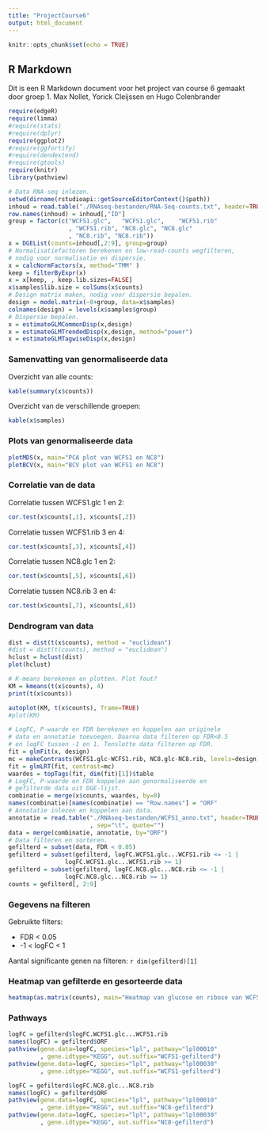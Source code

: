 ```yaml
---
title: "ProjectCourse6"
output: html_document
---
```


```r
knitr::opts_chunk$set(echo = TRUE)
```

## R Markdown
Dit is een R Markdown document voor het project van course 6 gemaakt door 
groep 1. Max Nollet, Yorick Cleijssen en Hugo Colenbrander


```r
require(edgeR)
require(limma)
#require(stats)
#require(dplyr)
require(ggplot2)
#require(ggfortify)
#require(dendextend)
#require(gtools)
require(knitr)
library(pathview)
```

```r
# Data RNA-seq inlezen. 
setwd(dirname(rstudioapi::getSourceEditorContext()$path))
inhoud = read.table("./RNAseq-bestanden/RNA-Seq-counts.txt", header=TRUE)
row.names(inhoud) = inhoud[,"ID"]
group = factor(c("WCFS1.glc",	"WCFS1.glc",	"WCFS1.rib"
                 , "WCFS1.rib", "NC8.glc", "NC8.glc"	
                 , "NC8.rib", "NC8.rib"))
x = DGEList(counts=inhoud[,2:9], group=group)
# Normalisatiefactoren berekenen en low-read-counts wegfilteren,
# nodig voor normalisatie en dispersie.
x = calcNormFactors(x, method="TMM" )
keep = filterByExpr(x)
x = x[keep, , keep.lib.sizes=FALSE]
x$samples$lib.size = colSums(x$counts)
# Design matrix maken, nodig voor dispersie bepalen.
design = model.matrix(~0+group, data=x$samples)
colnames(design) = levels(x$samples$group)
# Dispersie bepalen.
x = estimateGLMCommonDisp(x,design)
x = estimateGLMTrendedDisp(x,design, method="power")
x = estimateGLMTagwiseDisp(x,design)
```

### Samenvatting van genormaliseerde data
Overzicht van alle counts:
```r
kable(summary(x$counts))
```
Overzicht van de verschillende groepen:
```r
kable(x$samples)
```
### Plots van genormaliseerde data
```r
plotMDS(x, main="PCA plot van WCFS1 en NC8")
plotBCV(x, main="BCV plot van WCFS1 en NC8")
```

### Correlatie van de data
Correlatie tussen WCFS1.glc 1 en 2:
```r
cor.test(x$counts[,1], x$counts[,2])
```
Correlatie tussen WCFS1.rib 3 en 4:
```r
cor.test(x$counts[,3], x$counts[,4])
```
Correlatie tussen NC8.glc 1 en 2:
```r
cor.test(x$counts[,5], x$counts[,6])
```
Correlatie tussen NC8.rib 3 en 4:
```r
cor.test(x$counts[,7], x$counts[,8])
```

### Dendrogram van data
```r
dist = dist(t(x$counts), method = "euclidean")
#dist = dist(t(counts), method = "euclidean")
hclust = hclust(dist)
plot(hclust)
```

```r
# K-means berekenen en plotten. Plot fout?
KM = kmeans(t(x$counts), 4)
print(t(x$counts))

autoplot(KM, t(x$counts), frame=TRUE)
#plot(KM)
```

```r
# LogFC, P-waarde en FDR berekenen en koppelen aan originele
# data en annotatie toevoegen. Daarna data filteren op FDR<0.5
# en logFC tussen -1 en 1. Tenslotte data filteren op FDR.
fit = glmFit(x, design)
mc = makeContrasts(WCFS1.glc-WCFS1.rib, NC8.glc-NC8.rib, levels=design)
fit = glmLRT(fit, contrast=mc)
waardes = topTags(fit, dim(fit)[1])$table
# LogFC, P-waarde en FDR koppelen aan genormaliseerde en
# gefilterde data uit DGE-lijst.
combinatie = merge(x$counts, waardes, by=0)
names(combinatie)[names(combinatie) == "Row.names"] = "ORF"
# Annotatie inlezen en koppelen aan data.
annotatie = read.table("./RNAseq-bestanden/WCFS1_anno.txt", header=TRUE
                       , sep="\t", quote="")
data = merge(combinatie, annotatie, by="ORF")
# Data filteren en sorteren.
gefilterd = subset(data, FDR < 0.05)
gefilterd = subset(gefilterd, logFC.WCFS1.glc...WCFS1.rib <= -1 |
                logFC.WCFS1.glc...WCFS1.rib >= 1)
gefilterd = subset(gefilterd, logFC.NC8.glc...NC8.rib <= -1 |
                logFC.NC8.glc...NC8.rib >= 1)
counts = gefilterd[, 2:9]
```

### Gegevens na filteren
Gebruikte filters:
  
* FDR < 0.05
* -1 < logFC < 1

Aantal significante genen na filteren: `r dim(gefilterd)[1]`

### Heatmap van gefilterde en gesorteerde data
```r
heatmap(as.matrix(counts), main="Heatmap van glucose en ribose van WCFS1 en NC8")
```

### Pathways
```r
logFC = gefilterd$logFC.WCFS1.glc...WCFS1.rib
names(logFC) = gefilterd$ORF
pathview(gene.data=logFC, species="lpl", pathway="lpl00010"
         , gene.idtype="KEGG", out.suffix="WCFS1-gefilterd")
pathview(gene.data=logFC, species="lpl", pathway="lpl00030"
         , gene.idtype="KEGG", out.suffix="WCFS1-gefilterd")
```
```r
logFC = gefilterd$logFC.NC8.glc...NC8.rib
names(logFC) = gefilterd$ORF
pathview(gene.data=logFC, species="lpl", pathway="lpl00010"
         , gene.idtype="KEGG", out.suffix="NC8-gefilterd")
pathview(gene.data=logFC, species="lpl", pathway="lpl00030"
         , gene.idtype="KEGG", out.suffix="NC8-gefilterd")
```
